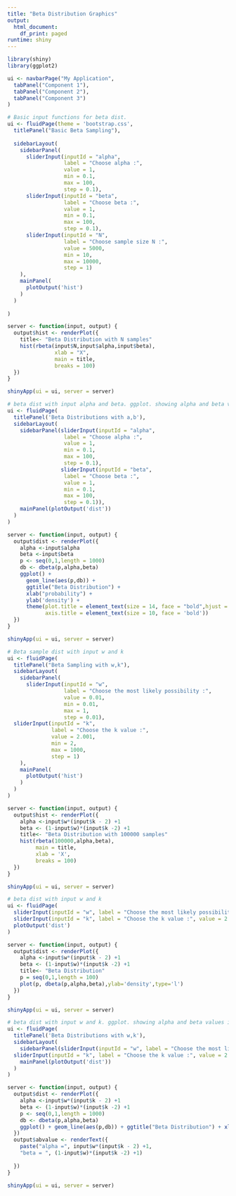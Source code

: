 ```yaml
---
title: "Beta Distribution Graphics"
output:
  html_document:
    df_print: paged
runtime: shiny
---
```



```r
library(shiny)
library(ggplot2)
```

```r
ui <- navbarPage("My Application",
  tabPanel("Component 1"),
  tabPanel("Component 2"),
  tabPanel("Component 3")
)
```


```r
# Basic input functions for beta dist.
ui <- fluidPage(theme = 'bootstrap.css',
  titlePanel("Basic Beta Sampling"),
  
  sidebarLayout(
    sidebarPanel(
      sliderInput(inputId = "alpha", 
                  label = "Choose alpha :", 
                  value = 1, 
                  min = 0.1, 
                  max = 100, 
                  step = 0.1),
      sliderInput(inputId = "beta", 
                  label = "Choose beta :", 
                  value = 1, 
                  min = 0.1, 
                  max = 100, 
                  step = 0.1),
      sliderInput(inputId = "N", 
                  label = "Choose sample size N :", 
                  value = 5000, 
                  min = 10, 
                  max = 10000, 
                  step = 1)     
    ),
    mainPanel(
      plotOutput('hist')
    )
  )
  
)

server <- function(input, output) {
  output$hist <- renderPlot({
    title<- "Beta Distribution with N samples"
    hist(rbeta(input$N,input$alpha,input$beta),
               xlab = "X",
               main = title,
               breaks = 100)
  })
}

shinyApp(ui = ui, server = server)
```

```r
# beta dist with input alpha and beta. ggplot. showing alpha and beta values interactively.
ui <- fluidPage(
  titlePanel('Beta Distributions with a,b'),
  sidebarLayout(
    sidebarPanel(sliderInput(inputId = "alpha", 
                  label = "Choose alpha :", 
                  value = 1, 
                  min = 0.1, 
                  max = 100, 
                  step = 0.1),
                 sliderInput(inputId = "beta", 
                  label = "Choose beta :", 
                  value = 1, 
                  min = 0.1, 
                  max = 100, 
                  step = 0.1)),
    mainPanel(plotOutput('dist'))
  )
)

server <- function(input, output) {
  output$dist <- renderPlot({
    alpha <-input$alpha
    beta <-input$beta 
    p <- seq(0,1,length = 1000)
    db <- dbeta(p,alpha,beta)
    ggplot() + 
      geom_line(aes(p,db)) + 
      ggtitle("Beta Distribution") + 
      xlab("probability") + 
      ylab('density') + 
      theme(plot.title = element_text(size = 14, face = "bold",hjust = 0.5), 
            axis.title = element_text(size = 10, face = 'bold'))
  })
}

shinyApp(ui = ui, server = server)
```

```r
# Beta sample dist with input w and k
ui <- fluidPage(
  titlePanel("Beta Sampling with w,k"),
  sidebarLayout(
    sidebarPanel(
      sliderInput(inputId = "w", 
                  label = "Choose the most likely possibility :", 
                  value = 0.01, 
                  min = 0.01, 
                  max = 1, 
                  step = 0.01),
  sliderInput(inputId = "k", 
              label = "Choose the k value :", 
              value = 2.001, 
              min = 2, 
              max = 1000, 
              step = 1)
    ),
    mainPanel(
      plotOutput('hist')
    )
  )
)

server <- function(input, output) {
  output$hist <- renderPlot({
    alpha <-input$w*(input$k - 2) +1
    beta <- (1-input$w)*(input$k -2) +1
    title<- "Beta Distribution with 100000 samples"
    hist(rbeta(100000,alpha,beta),
         main = title,
         xlab = 'X',
         breaks = 100)
  })
}

shinyApp(ui = ui, server = server)
```

```r
# beta dist with input w and k
ui <- fluidPage(
  sliderInput(inputId = "w", label = "Choose the most likely possibility :", value = 0.01, min = 0.01, max = 1, step = 0.01),
  sliderInput(inputId = "k", label = "Choose the k value :", value = 2.001, min = 2, max = 1000, step = 1),
  plotOutput('dist')
)

server <- function(input, output) {
  output$dist <- renderPlot({
    alpha <-input$w*(input$k - 2) +1
    beta <- (1-input$w)*(input$k -2) +1
    title<- "Beta Distribution"
    p = seq(0,1,length = 100)
    plot(p, dbeta(p,alpha,beta),ylab='density',type='l')
  })
}

shinyApp(ui = ui, server = server)
```

```r
# beta dist with input w and k. ggplot. showing alpha and beta values interactively.
ui <- fluidPage(
  titlePanel('Beta Distributions with w,k'),
  sidebarLayout(
    sidebarPanel(sliderInput(inputId = "w", label = "Choose the most likely possibility(w ; mode) :", value = 0.01, min = 0.01, max = 1, step = 0.01),
  sliderInput(inputId = "k", label = "Choose the k value :", value = 2.001, min = 2, max = 50, step = 1)),
    mainPanel(plotOutput('dist'))
  )
)

server <- function(input, output) {
  output$dist <- renderPlot({
    alpha <-input$w*(input$k - 2) +1
    beta <- (1-input$w)*(input$k -2) +1
    p <- seq(0,1,length = 1000)
    db <- dbeta(p,alpha,beta)
    ggplot() + geom_line(aes(p,db)) + ggtitle("Beta Distribution") + xlab("probability") + ylab('density') + theme(plot.title = element_text(size = 14, face = "bold",hjust = 0.5), axis.title = element_text(size = 10, face = 'bold'))
  })
  output$abvalue <- renderText({
    paste("alpha =", input$w*(input$k - 2) +1,
    "beta = ", (1-input$w)*(input$k -2) +1)
    
  })
}

shinyApp(ui = ui, server = server)
```